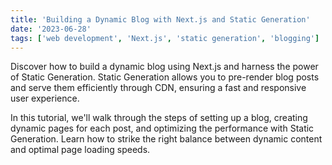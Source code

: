 ```yaml
---
title: 'Building a Dynamic Blog with Next.js and Static Generation'
date: '2023-06-28'
tags: ['web development', 'Next.js', 'static generation', 'blogging']
---
```


Discover how to build a dynamic blog using Next.js and harness the power of Static Generation. Static Generation allows you to pre-render blog posts and serve them efficiently through CDN, ensuring a fast and responsive user experience.

In this tutorial, we'll walk through the steps of setting up a blog, creating dynamic pages for each post, and optimizing the performance with Static Generation. Learn how to strike the right balance between dynamic content and optimal page loading speeds.
